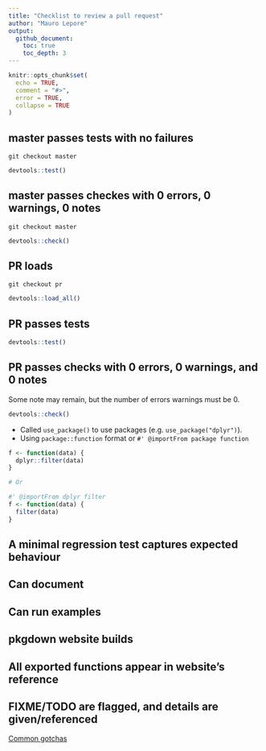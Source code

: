 ```yaml
---
title: "Checklist to review a pull request"
author: "Mauro Lepore"
output:
  github_document:
    toc: true
    toc_depth: 3
---
```


```r
knitr::opts_chunk$set(
  echo = TRUE,
  comment = "#>",
  error = TRUE,
  collapse = TRUE
)
```

## master passes tests with no failures

```
git checkout master
```

```R
devtools::test()
```

## master passes checkes with 0 errors, 0 warnings, 0 notes

```
git checkout master
```

```R
devtools::check()
```

## PR loads

```
git checkout pr
```

```R
devtools::load_all()
```

## PR passes tests

```R
devtools::test()
```

## PR passes checks with 0 errors, 0 warnings, and 0 notes

Some note may remain, but the number of errors warnings must be 0.

```R
devtools::check()
```

* Called `use_package()` to use packages (e.g. `use_package("dplyr")`).
* Using `package::function` format or `#' @importFrom package function`

```R
f <- function(data) {
  dplyr::filter(data)
}

# Or

#' @importFrom dplyr filter
f <- function(data) {
  filter(data)
}
```

## A minimal regression test captures expected behaviour

## Can document

## Can run examples

## pkgdown website builds

## All exported functions appear in website's reference

## FIXME/TODO are flagged, and details are given/referenced

[Common gotchas](https://github.com/2DegreesInvesting/ds-incubator/issues/11#issuecomment-575837744)

